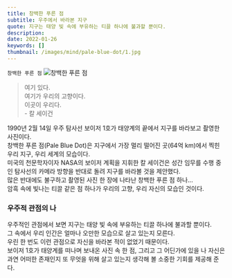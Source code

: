 ```yaml
---
title: 창백한 푸른 점
subtitle: 우주에서 바라본 지구
quote: 지구는 태양 빛 속에 부유하는 티끌 하나에 불과할 뿐이다.
description: 
date: 2022-01-26
keywords: []
thumbnail: /images/mind/pale-blue-dot/1.jpg
---
```


`창백한 푸른 점`
![창백한 푸른 점](/images/mind/pale-blue-dot/1.jpg)

> 여기 있다.  
> 여기가 우리의 고향이다.  
> 이곳이 우리다.  
> \- 칼 세이건 

1990년 2월 14일 우주 탐사선 보이저 1호가 태양계의 끝에서 지구를 바라보고 촬영한 사진이다.  
창백한 푸른 점(Pale Blue Dot)은 지구에서 가장 멀리 떨어진 곳(64억 km)에서 찍힌 우리 지구, 우리 세계의 모습이다.  
미국의 천문학자이자 NASA의 보이저 계획을 지휘한 칼 세이건은 성간 임무를 수행 중인 탐사선의 카메라 방향을 반대로 돌려 지구를 바라볼 것을 제안했다.  
많은 반대에도 불구하고 촬영된 사진 한 장에 나타난 창백한 푸른 점 하나...  
암흑 속에 빛나는 티끌 같은 점 하나가 우리의 고향, 우리 자신의 모습인 것이다.  

### 우주적 관점의 나

우주적인 관점에서 보면 지구는 태양 빛 속에 부유하는 티끌 하나에 불과할 뿐이다.  
그 속에서 우리 인간은 얼마나 오만한 모습으로 살고 있는지 모른다.  
우린 한 번도 이런 관점으로 자신을 바라본 적이 없었기 때문이다.  
보이저 1호가 태양계를 떠나며 보내온 사진 속 한 점, 그리고 그 어딘가에 있을 나 자신은 과연 어떠한 존재인지 또 무엇을 위해 살고 있는지 생각해 볼 소중한 기회를 제공해 준다.